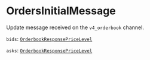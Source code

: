 
# OrdersInitialMessage

Update message received on the `v4_orderbook` channel.

`bids`: [`OrderbookResponsePriceLevel`] <Opt/> <Array/>

`asks`: [`OrderbookResponsePriceLevel`] <Opt/> <Array/>

[`OrderbookResponsePriceLevel`]: /types/order_book_response_price_level
